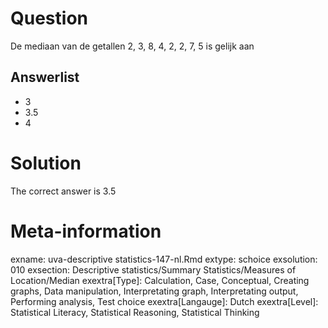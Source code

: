 Question
========

De mediaan van de getallen 2, 3, 8, 4, 2, 2, 7, 5 is gelijk aan

Answerlist
----------
* 3
* 3.5
* 4

Solution
========

The correct answer is  3.5

Meta-information
================
exname: uva-descriptive statistics-147-nl.Rmd
extype: schoice
exsolution: 010
exsection: Descriptive statistics/Summary Statistics/Measures of Location/Median
exextra[Type]: Calculation, Case, Conceptual, Creating graphs, Data manipulation, Interpretating graph, Interpretating output, Performing analysis, Test choice
exextra[Langauge]: Dutch
exextra[Level]: Statistical Literacy, Statistical Reasoning, Statistical Thinking
